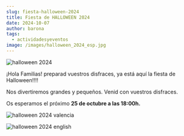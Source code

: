 ```yaml
---
slug: fiesta-halloween-2024
title: Fiesta de HALLOWEEN 2024
date: 2024-10-07
author: barona
tags:
  - actividadesyeventos
image: /images/halloween_2024_esp.jpg
---
```

![halloween 2024](/images/halloween_2024_esp.jpg "halloween 2024")

¡Hola Familias! preparad vuestros disfraces, ya está aquí la fiesta de Halloween!!!! 

Nos divertiremos grandes y pequeños. Venid con vuestros disfraces.

O﻿s esperamos el próximo **25 de octubre a las 18:00h.**



![halloween 2024 valencia](/images/halloween_2024_val.jpg "halloween 2024 valencia")



![halloween 2024 english](/images/halloween_2024_eng.jpg "halloween 2024 english")